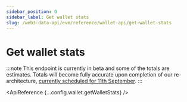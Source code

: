 ```yaml
---
sidebar_position: 0
sidebar_label: Get wallet stats
slug: /web3-data-api/evm/reference/wallet-api/get-wallet-stats
---
```




# Get wallet stats

:::note
This endpoint is currently in beta and some of the totals are estimates. Totals will become fully accurate upon completion of our re-architecture, [currently scheduled for 11th September](https://docs.moralis.io/changelog/essential-api-changes).
:::

<ApiReference {...config.wallet.getWalletStats} />
